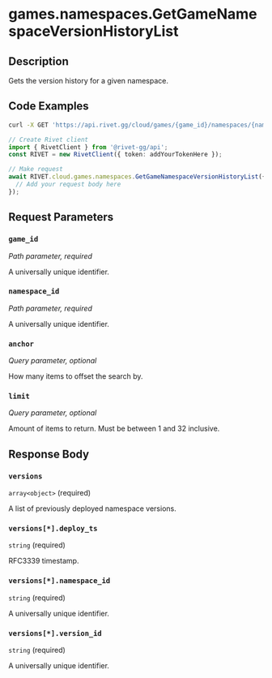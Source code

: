 

# games.namespaces.GetGameNamespaceVersionHistoryList

## Description

Gets the version history for a given namespace.


## Code Examples

<CodeGroup title='Request' tag='GET' label='https://api.rivet.gg/cloud/games/{game_id}/namespaces/{namespace_id}/version-history'>

```bash {{ "title": "cURL" }}
curl -X GET 'https://api.rivet.gg/cloud/games/{game_id}/namespaces/{namespace_id}/version-history'
```

```ts
// Create Rivet client
import { RivetClient } from '@rivet-gg/api';
const RIVET = new RivetClient({ token: addYourTokenHere });

// Make request
await RIVET.cloud.games.namespaces.GetGameNamespaceVersionHistoryList({
  // Add your request body here
});
```

</CodeGroup>


## Request Parameters


### `game_id`

_Path parameter, required_


A universally unique identifier.


### `namespace_id`

_Path parameter, required_


A universally unique identifier.


### `anchor`

_Query parameter, optional_


How many items to offset the search by.


### `limit`

_Query parameter, optional_


Amount of items to return. Must be between 1 and 32 inclusive.


## Response Body

### `versions`

`array<object>` (required)

A list of previously deployed namespace versions.

### `versions[*].deploy_ts`

`string` (required)

RFC3339 timestamp.

### `versions[*].namespace_id`

`string` (required)

A universally unique identifier.

### `versions[*].version_id`

`string` (required)

A universally unique identifier.



